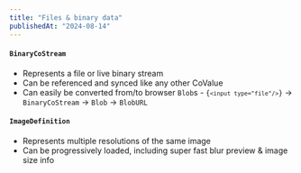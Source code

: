 ```yaml
---
title: "Files & binary data"
publishedAt: "2024-08-14"
---
```


#### `BinaryCoStream`

- Represents a file or live binary stream
- Can be referenced and synced like any other CoValue
- Can easily be converted from/to browser `Blob`s - <code>{`<input type="file"/>`}</code> -> `BinaryCoStream` -> `Blob` ->
  `BlobURL`

#### `ImageDefinition`

- Represents multiple resolutions of the same image
- Can be progressively loaded, including super fast blur preview & image size info

